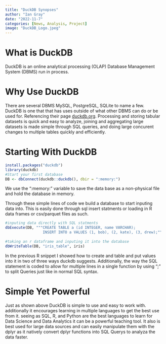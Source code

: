 ```yaml
---
title: "DuckDB Synopses"
author: "Ian Gray"
date: "2022-11-7"
categories: [News, Analysis, Project]
image: "DuckDB_Logo.jpeg"
---
```


# What is DuckDB 

DuckDB is an online analytical processing (OLAP) Database Management System (DBMS) run in process.

# Why Use DuckDB

There are several DBMS MySQL, PostgreSQL, SQLite to name a few. DuckDB is one that that has uses outside of what other DBMS can do or be used for. Referencing their page [duckdb.org](https:duckdb.org). Processing and storing tabular datasets is quick and easy to analyze, joining and aggregating large datasets is made simple through SQL queries, and doing large concurent changes to multiple tables quickly and efficiently.

# Starting With DuckDB

```.r
install.packages("duckdb")
library(duckdb)
#Start your first database
DB <- dbConnect(duckdb::duckdb(), dbir = ":memory:") 

```
We use the ":memory:" variable to save the data base as a non-physical file and hold the database in memory.

Through these simple lines of code we build a database to start inputing data into. This is easily done through sql insert statments or loading in R data frames or csv/parquet files as such.

```.r
#inputing data directly with SQL statments
dbExecute(DB, """CREATE TABLE a (id INTEGER, name VARCHAR);
                 INSERT INTO a VALUES (1, bob), (2, kate), (3, drew);""") 
                 
#taking an r dataframe and inputing it into the database
dbWriteTable(DB, "iris_table", iris) 
```

In the previous R snippet I showed how to create and table and put values into it in two of three ways duckdb suggests. Additionally, the way the SQL statement is coded to allow for multiple lines in a single function by using ";" to split Queries just like in normal SQL syntax.

# Simple Yet Powerful
Just as shown above DuckDB is simple to use and easy to work with. additionally it encourages learning in multiple languages to get the best use from it. seeing as SQL, R, and Python are the best languages to learn for Data Science and Data Analytics it can be a powerful teaching tool. It also is best used for large data sources and can easily manipulate them with the dplyr as it natively convert dplyr functions into SQL Querys to analyza the data faster.

